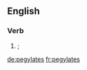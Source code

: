 ==English==

===Verb===
{{head|en|verb form}}

# {{en-third-person singular of|pegylate}}; {{alternate form of|lang=en|PEGylates}}

[[de:pegylates]]
[[fr:pegylates]]